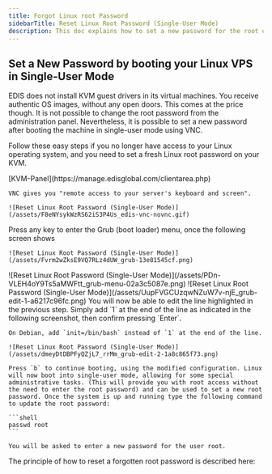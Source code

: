 ```yaml
---
title: Forgot Linux root Password
sidebarTitle: Reset Linux Root Password (Single-User Mode)
description: This doc explains how to set a new password for the root user on a Linux VPS by booting the machine in single-user mode using VNC.
---
```



## **Set a New Password by booting your Linux VPS in Single-User Mode**

EDIS does not install KVM guest drivers in its virtual machines. You receive authentic OS images, without any open doors. This comes at the price though. It is not possible to change the root password from the administration panel. Nevertheless, it is possible to set a new password after booting the machine in single-user mode using VNC.

Follow these easy steps if you no longer have access to your Linux operating system, and you need to set a fresh Linux root password on your KVM.

<Steps>
  <Step title='Start by Enabling VNC'>
    [KVM-Panel](https://manage.edisglobal.com/clientarea.php)

    VNC gives you "remote access to your server's keyboard and screen".
    
    ![Reset Linux Root Password (Single-User Mode)](/assets/F8eNYsykWzRS62iS3P4Us_edis-vnc-novnc.gif)

  </Step>
  <Step title='Lauch noVNC session' />
  <Step title='Reboot your VPS' />
  <Step title='Enter the Grub (boot loader) menu'>
    Press any key to enter the Grub (boot loader) menu, once the following screen shows

    ![Reset Linux Root Password (Single-User Mode)](/assets/Fvrm2wZksE9VQ7RLz4dUW_grub-13e81545cf.png)

  </Step>
  <Step title='Press `e` on your keyboard to edit the kernel boot options.'>
    ![Reset Linux Root Password (Single-User Mode)](/assets/PDn-VLEH4oY9Ts5aMWFtt_grub-menu-02a3c5087e.png)
  </Step>
  <Step title='Highlight the second stanzas (line) and press `e` again.'>
    ![Reset Linux Root Password (Single-User Mode)](/assets/UupFVGCUzqwNZuW7v-njE_grub-edit-1-a6217c96fc.png)
  </Step>
  <Step title='Edit the line highlighted in the previous step'>
    You will now be able to edit the line highlighted in the previous step. Simply add `1` at the end of the line as indicated in the following screenshot, then confirm pressing `Enter`.

    On Debian, add `init=/bin/bash` instead of `1` at the end of the line.
    
    ![Reset Linux Root Password (Single-User Mode)](/assets/dmeyDtDBPFyQZjL7_rrMm_grub-edit-2-1a8c865f73.png)

  </Step>
  <Step title='Now you see the Grub stanzas as shown in step 5'>

    Press `b` to continue booting, using the modified configuration. Linux will now boot into single-user mode, allowing for some special administrative tasks. (This will provide you with root access without the need to enter the root password) and can be used to set a new root password. Once the system is up and running type the following command to update the root password:
    
    ```shell
    passwd root
    ```
    
    You will be asked to enter a new password for the user root.

  </Step>
  <Step title='Once finished, reboot your VPS and you will be able to use the newly set root password' />
</Steps>

The principle of how to reset a forgotten root password is described here:

<CtaButton
  label='External WIKI article'
  link='https://en.wikibooks.org/wiki/Linux_Guide/Reset_a_forgotten_root_password'
  openInNewTab={true}
/>
